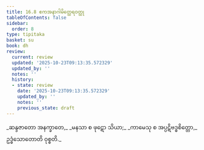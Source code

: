 ```yaml
---
title: 16.8 ဧကအနာဂါမိတ္ထေရဝတ္ထု
tableOfContents: false
sidebar:
  order: 8
type: tipitaka
basket: su
book: dh
review:
  current: review
  updated: '2025-10-23T09:13:35.572329'
  updated_by: ''
  notes: ''
  history:
  - state: review
    date: '2025-10-23T09:13:35.572329'
    updated_by: ''
    notes: ''
    previous_state: draft
---
```



<ReviewStatus review={frontmatter.review} showDetails={true} />

<HypothesisAnnotation frontmatter={frontmatter} />

<DynamicBreadcrumb />

<Division number="218" book="dh" e="ch" v="18" p="45">

<Paragraph number="236" type="verses" book="dh">
_ဆန္ဒဇာတော အနက္ခာတေ,_  
_မနသာ စ ဖုဋော သိယာ;_  
_ကာမေသု စ အပ္ပဋိဗဒ္ဓစိတ္တော,_  
ဥဒ္ဓံသောတောတိ ဝုစ္စတိ._
</Paragraph>
</Division>